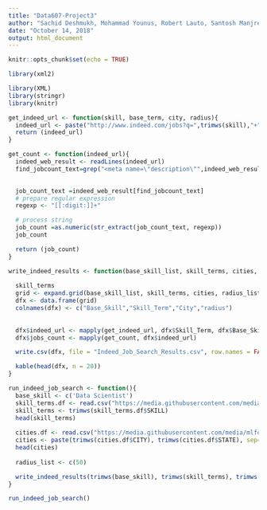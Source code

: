 ```yaml
---
title: "Data607-Project3"
author: "Sachid Deshmukh, Mohammad Younus, Robert Lauto, Santosh Manjrekar, Olga Shiligin, Hantz Angrand"
date: "October 14, 2018"
output: html_document
---
```




```r
knitr::opts_chunk$set(echo = TRUE)
```
```r
library(xml2)
```

```r
library(XML)
library(stringr)
library(knitr)

get_indeed_url <- function(skill, base_term, city, radius){
  indeed_url <- paste("http://www.indeed.com/jobs?q=",trimws(skill),"+",trimws(base_term),"&l=",city,"&radius=",radius, sep = "")
  return (indeed_url)
}

get_count <- function(indeed_url){
  indeed_web_result <- readLines(indeed_url)
  find_jobcount_text=grep("<meta name=\"description\"",indeed_web_result)

 
  job_count_text =indeed_web_result[find_jobcount_text]
  # prepare regular expression
  regexp <- "[[:digit:]]+"

  # process string
  job_count =as.numeric(str_extract(job_count_text, regexp))
  job_count

  return (job_count)
}

write_indeed_results <- function(base_skill_list, skill_terms, cities, radius_list){
  
  skill_terms
  grid <- expand.grid(base_skill_list, skill_terms, cities, radius_list)
  dfx <- data.frame(grid)
  colnames(dfx) <- c("Base_Skill","Skill_Term","City","radius")
  
  
  dfx$indeed_url <- mapply(get_indeed_url, dfx$Skill_Term, dfx$Base_Skill, dfx$City, dfx$radius)
  dfx$jobs_count <- mapply(get_count, dfx$indeed_url)

  write.csv(dfx, file = "Indeed_Job_Search_Results.csv", row.names = FALSE, na = "")

  kable(head(dfx, n = 20))  
}

run_indeed_job_search <- function(){
  base_skill <- c('Data Scientist')
  skill_terms.df <- read.csv("https://media.githubusercontent.com/media/mlforsachid/Data607-Project3/master/Data/indeed_skills.csv", header = TRUE)
  skill_terms <- trimws(skill_terms.df$SKILL)
  head(skill_terms)
  
  cities.df <- read.csv("https://media.githubusercontent.com/media/mlforsachid/Data607-Project3/master/Data/indeed_city_state.csv", header = TRUE)
  cities <- paste(trimws(cities.df$CITY), trimws(cities.df$STATE), sep=",")
  head(cities)
  
  radius_list <- c(50)

  write_indeed_results(trimws(base_skill), trimws(skill_terms), trimws(cities), trimws(radius_list))
}

run_indeed_job_search()

```

